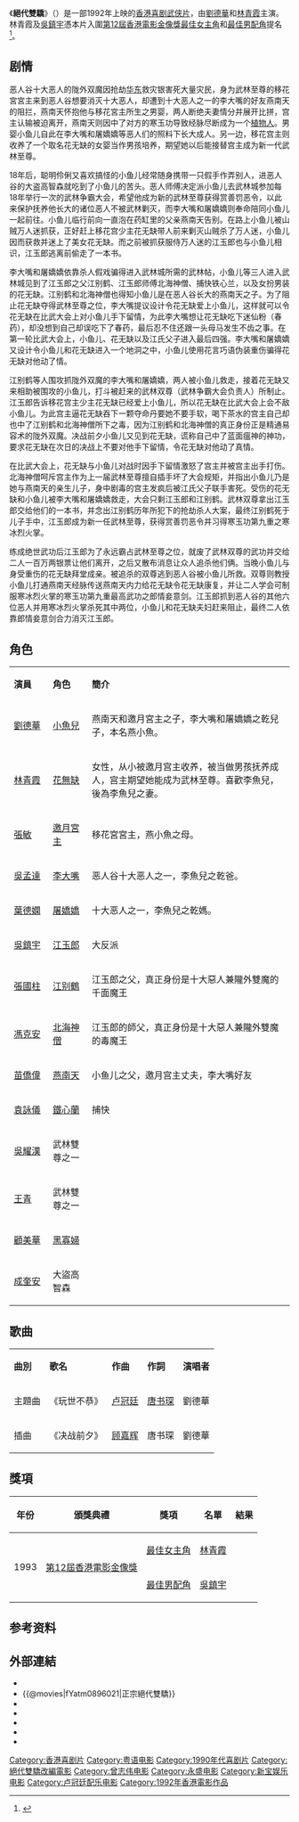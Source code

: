 {{Infobox Film
| name = 絕代雙驕
| original_name = ''{{lang|en|Handsome Siblings}}''
| image = Handsome Siblings.jpg
| caption =
| director = [[曾志偉|曾志偉]]
| producer = [[蕭若元|蕭若元]]
| producer_2 = 曾鳳儀、植偉業
| writer   = [[司徒卓漢|司徒卓漢]]
| story   = [[古龍|古龍]]、胡兆昌
| based_on = {{based_on|[[絕代雙驕|絕代雙驕]]|古龍}}
| 統籌     = 胡兆昌
| 動作指導  = [[郭振鋒|郭振鋒]]、鄧德榮<ref name="museum">{{cite web |url=https://mcms.lcsd.gov.hk/FAMS_ipac/cclib/search/showBib.jsp?oai=Y&f=e&id=6553782252805|title= 絕代雙驕 Handsome siblings|publisher=[[香港康樂及文化事務署|香港康樂及文化事務署]]博物館館藏資料|date= |accessdate= 2021-06-27}}</ref>
| starring = [[劉德華|劉德華]]<br />[[林青霞|林青霞]]<br />[[吳鎮宇|吳鎮宇]]
| music = [[盧冠廷|盧冠廷]]、[[周錦祥|周錦祥]] 
| maintheme = 〈玩世不恭〉／劉德華
| cinematography = [[馬楚成|馬楚成]]、[[黃志偉|黃志偉]]、[[敖志君|敖志君]]、[[陳俊傑|陳俊傑]]、[[林國華|林國華]]、[[潘恆生|潘恆生]] 
| editing = [[鄺志良|鄺志良]]、金馬
| production_company = [[永盛電影公司|永盛電影公司]]
| distributor = [[新寶|新寶娛樂有限公司]]
| released = {{TWN}}：{{start date|1992|10|24}}<br>{{BHKG}}：{{start date|1992|11|12}}<br>{{KOR}}：{{start date|1992|12|20}}<ref>{{cite web |url=https://www.imdb.com/title/tt0104572/releaseinfo?ref_=tt_dt_rdat |language=en |title= Handsome Siblings (1992) Release Info|publisher=[[IMDb|IMDb]]|date= |accessdate= 2021-06-23}}</ref>
| runtime = 102 分钟
| country = {{英屬香港電影}}
| language = 粵語
| gross   = 香港：[[HK$|HK$]] 19,649,030.00<ref>{{cite web |url=http://www.boxofficecn.com/hkboxoffice1992 |title=1992 香港票房 |publisher=中國電影票房榜|access-date=2021-06-23 |archive-date=2021-02-27 |archive-url=https://web.archive.org/web/20210227120218/http://www.boxofficecn.com/hkboxoffice1992 |dead-url=yes }}</ref><br>台灣：[[NT$|NT$]] 31,714,100.00<ref>{{cite web |url=http://cinema.nccu.edu.tw/BOX/3A/3A92.HTM |title=1992年台灣票房|work=台灣電影資料庫|accessdate=2021-06-23|archive-url=https://web.archive.org/web/20160923125227/http://cinema.nccu.edu.tw/BOX/3A/3A92.HTM |archive-date=2016-09-23|dead-url=yes}}</ref>
| preceded_by    = 
| followed_by    = 
| cn_name = 絕代雙驕
| hk_name = 絕代雙驕
| tw_name = 正宗絕代雙驕
| amg_id = 
| imdb_id    = tt0104572
}}

《'''絕代雙驕'''》（{{lang-en|''Handsome Siblings''}}）是一部1992年上映的[[香港電影|香港喜剧武侠片]]，由[[劉德華|劉德華]]和[[林青霞|林青霞]]主演。林青霞及[[吳鎮宇|吳鎮宇]]憑本片入圍[[第12屆香港電影金像獎|第12屆香港電影金像獎]][[香港電影金像獎最佳女主角|最佳女主角]]和[[香港電影金像獎最佳男配角|最佳男配角]]提名<ref>{{cite web|url=http://www.hkfaa.com/winnerlist12.html |title=第12屆香港電影金像獎提名及得獎名單 |work=香港電影金像獎|access-date=2021-06-25 |archive-url=https://web.archive.org/web/20200126162507/http://www.hkfaa.com/winnerlist12.html |archive-date=2020-01-26 |dead-url=no}}</ref>。

== 剧情 ==
恶人谷十大恶人的陇外双魔因抢劫[[华东|华东]]救灾银害死大量灾民，身为武林至尊的移花宮宮主来到恶人谷想要消灭十大恶人，却遭到十大恶人之一的李大嘴的好友燕南天的阻拦，燕南天怀抱他与移花宮主所生之男婴，两人断绝夫妻情分并展开比拼，宫主认输被迫离开，燕南天则因中了对方的寒玉功导致经脉尽断成为一个[[植物人|植物人]]。男婴小鱼儿自此在李大嘴和屠嬌嬌等恶人们的照料下长大成人。另一边，移花宫主则收养了一个取名花无缺的女婴当作男孩培养，期望她以后能接替宫主成为新一代武林至尊。

18年后，聪明伶俐又喜欢搞怪的小鱼儿经常随身携带一只假手作弄别人，进恶人谷的大盗高智森就吃到了小鱼儿的苦头。恶人师傅决定派小鱼儿去武林城参加每18年举行一次的武林争霸大会，希望他成为新的武林至尊获得赏善罚恶令，以此来保护抚养他长大的诸位恶人不被武林剿灭，而李大嘴和屠嬌嬌则奉命陪同小鱼儿一起前往。小鱼儿临行前向一直泡在药缸里的父亲燕南天告别。在路上小鱼儿被山贼万人迷抓获，正好赶上移花宫少主花无缺带人前来剿灭山贼杀了万人迷，小鱼儿因而获救并迷上了美女花无缺。而之前被抓获服侍万人迷的江玉郎也与小鱼儿相识，江玉郎逃离前偷走了一本书。

李大嘴和屠嬌嬌依靠杀人假戏骗得进入武林城所需的武林帖，小鱼儿等三人进入武林城见到了江玉郎之父江别鹤、江玉郎师傅北海神僧、捕快铁心兰，以及女扮男装的花无缺。江别鹤和北海神僧也得知小鱼儿是在恶人谷长大的燕南天之子。为了阻止花无缺夺得武林至尊之位，李大嘴提议设计令花无缺爱上小鱼儿，这样就可以令花无缺在比武大会上对小鱼儿手下留情，为此李大嘴想让花无缺吃下迷仙粉（春药），却没想到自己却误吃下了春药，最后忍不住还跟一头母马发生不齿之事。在第一轮比武大会上，小鱼儿、花无缺以及江氏父子进入最后四强。李大嘴和屠嬌嬌又设计令小鱼儿和花无缺进入一个地洞之中，小鱼儿使用花言巧语伪装重伤骗得花无缺对他动了情。

江别鹤等人围攻抓陇外双魔的李大嘴和屠嬌嬌，两人被小鱼儿救走，接着花无缺又来相助被围攻的小鱼儿，打斗被赶来的武林双尊（武林争霸大会负责人）所制止。江玉郎告诉移花宫主少主花无缺已经爱上小鱼儿，所以花无缺在比武大会上会不敌小鱼儿。为此宫主逼花无缺吞下一颗夺命丹要她不要手软，喝下茶水的宫主自己却也中了江别鹤和北海神僧所下之毒，因为江别鹤和北海神僧的真正身份正是精通易容术的陇外双魔。决战前夕小鱼儿又见到花无缺，谎称自己中了蓝面瘟神的神功，要求花无缺在次日的决战上不要对他手下留情，令花无缺对他动了真情。

在比武大会上，花无缺与小鱼儿对战时因手下留情激怒了宫主并被宫主出手打伤。北海神僧呵斥宫主作为上一届武林至尊擅自插手坏了大会规矩，并指出小鱼儿乃是她与燕南天的亲生儿子，身中剧毒的宫主发疯后被江氏父子联手害死。受伤的花无缺和小鱼儿被李大嘴和屠嬌嬌救走，大会只剩江玉郎和江别鹤。武林双尊拿出江玉郎交给他们的一本书，并念出江别鹤历年所犯下的抢劫杀人大案，最终江别鹤死于儿子手中，江玉郎成为新一任武林至尊，获得赏善罚恶令并习得寒玉功第九重之寒冰烈火掌。

练成绝世武功后江玉郎为了永远霸占武林至尊之位，就废了武林双尊的武功并交给二人一百万两银票让他们离开，之后又散布消息让众人追杀他们俩。当晚小鱼儿与身受重伤的花无缺拜堂成亲。被追杀的双尊逃到恶人谷被小鱼儿所救。双尊则教授小鱼儿打通燕南天经脉传送燕南天内力给花无缺令花无缺康复，并让二人学会可制服寒冰烈火掌的寒玉功第九重最高武功之郎情妾意剑。江玉郎抓到恶人谷的其他六位恶人并用寒冰烈火掌杀死其中两位，小鱼儿和花无缺夫妇赶来阻止，最终二人依靠郎情妾意剑合力消灭江玉郎。

== 角色 ==
{|class="wikitable" width="60%"
|- style="background:cornflowerblue; color:white" align=center
|style="width:4%"|'''演員'''||style="width:4%"|'''角色'''||style="width:25%"|'''簡介'''
|-
|[[劉德華|劉德華]] || [[小魚兒|小魚兒]] || 燕南天和邀月宮主之子，李大嘴和屠嬌嬌之乾兒子，本名燕小魚。
|-
|[[林青霞|林青霞]] || [[花無缺|花無缺]] ||女性，从小被邀月宫主收养，被当做男孩抚养成人，宫主期望她能成为武林至尊。喜歡李魚兒，後為李魚兒之妻。
|-
|[[張敏_(演員)|張敏]] ||[[邀月宮主|邀月宮主]] ||移花宮宮主，燕小魚之母。
|-
|[[吳孟達|吳孟達]] || [[李大嘴|李大嘴]] ||恶人谷十大恶人之一，李魚兒之乾爸。
|-
|[[葉德嫻|葉德嫻]] || [[屠嬌嬌|屠嬌嬌]] ||十大恶人之一，李魚兒之乾媽。
|-
|[[吳鎮宇|吳鎮宇]] || [[江玉郎|江玉郎]] ||大反派
|-
|[[張國柱_(演員)|張國柱]] ||[[江别鶴|江别鶴]] ||江玉郎之父，真正身份是十大惡人兼隴外雙魔的千面魔王
|-
|[[馮克安|馮克安]] ||[[北海神僧|北海神僧]] ||江玉郎的師父，真正身份是十大惡人兼隴外雙魔的毒魔王
|-
|[[苗僑偉|苗僑偉]] || [[燕南天|燕南天]] ||小鱼儿之父，邀月宫主丈夫，李大嘴好友
|-
|[[袁詠儀|袁詠儀]] || [[鐵心蘭|鐵心蘭]] ||捕快
|-
|[[吳耀漢|吳耀漢]] || 武林雙尊之一 ||
|-
|[[王青|王青]] || 武林雙尊之一 ||
|-
|[[顧美華|顧美華]] || [[黑寡婦|黑寡婦]] ||
|-
|[[成奎安|成奎安]] || 大盜高智森 ||
|}

== 歌曲 ==
{|class="wikitable"
|- align=center
|'''曲別'''||'''歌名'''||'''作曲'''||'''作詞'''||'''演唱者'''
|-
|主題曲||《玩世不恭》||[[卢冠廷|卢冠廷]]||[[唐书琛|唐书琛]]||劉德華
|-
|插曲||《决战前夕》||[[顾嘉辉|顾嘉辉]]||唐书琛||劉德華
|}

==獎項==
{|class="wikitable"
!年份!!頒獎典禮!!獎項!!名單!!結果
|-
|rowspan="2"|1993
|rowspan="2"|[[第12屆香港電影金像獎|第12屆香港電影金像獎]]||[[香港電影金像獎最佳女主角|最佳女主角]]||[[林青霞|林青霞]]||{{nom}}
|-
|[[香港電影金像獎最佳男配角|最佳男配角]]||[[吳鎮宇|吳鎮宇]]||{{nom}}
|}

== 参考资料 ==
{{reflist}}

== 外部連結 ==
*{{hkmdb title|7572|絕代雙驕}}
*{{@movies|fYatm0896021|正宗絕代雙驕}}
*{{douban|title=絕代雙驕}}
*{{Mtime|22788|絕代雙驕}}
*{{Amg movie|529364|絕代雙驕}}
*{{rotten-tomatoes|handsome_siblings|絕代雙驕}}
*{{imdb title|0104572|絕代雙驕}}

{{曾志伟}}
{{葉德嫻}}
{{DEFAULTSORT:jue dai}}
[[Category:香港喜剧片|Category:香港喜剧片]]
[[Category:粤语电影|Category:粤语电影]]
[[Category:1990年代喜剧片|Category:1990年代喜剧片]]
[[Category:絕代雙驕改編電影|Category:絕代雙驕改編電影]]
[[Category:曾志伟电影|Category:曾志伟电影]]
[[Category:永盛电影|Category:永盛电影]]
[[Category:新宝娱乐电影|Category:新宝娱乐电影]]
[[Category:卢冠廷配乐电影|Category:卢冠廷配乐电影]]
[[Category:1992年香港電影作品|Category:1992年香港電影作品]]
